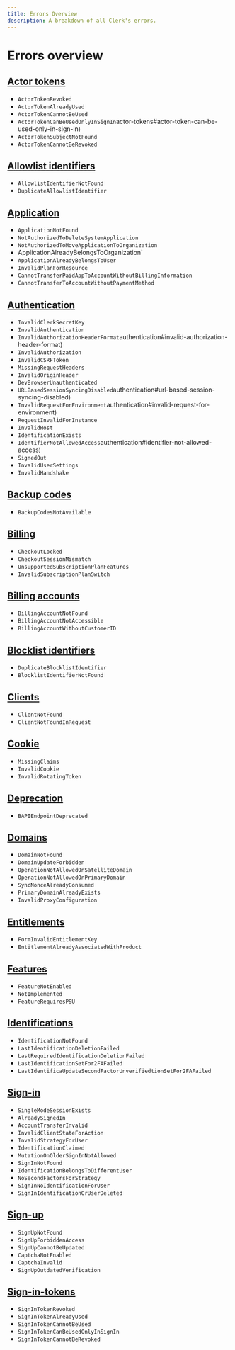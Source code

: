```yaml
---
title: Errors Overview
description: A breakdown of all Clerk's errors.
---
```


# Errors overview

## [Actor tokens](/docs/errors/actor-tokens)

- `ActorTokenRevoked`
- `ActorTokenAlreadyUsed`
- `ActorTokenCannotBeUsed`
- `ActorTokenCanBeUsedOnlyInSignIn`actor-tokens#actor-token-can-be-used-only-in-sign-in)
- `ActorTokenSubjectNotFound`
- `ActorTokenCannotBeRevoked`

## [Allowlist identifiers](/docs/errors/allowlist-identifiers)

- `AllowlistIdentifierNotFound`
- `DuplicateAllowlistIdentifier`

## [Application](/docs/errors/application)

- `ApplicationNotFound`
- `NotAuthorizedToDeleteSystemApplication`
- `NotAuthorizedToMoveApplicationToOrganization`
- ApplicationAlreadyBelongsToOrganization`
- `ApplicationAlreadyBelongsToUser`
- `InvalidPlanForResource`
- `CannotTransferPaidAppToAccountWithoutBillingInformation`
- `CannotTransferToAccountWithoutPaymentMethod`

## [Authentication](/docs/errors/authentication)

- `InvalidClerkSecretKey`
- `InvalidAuthentication`
- `InvalidAuthorizationHeaderFormat`authentication#invalid-authorization-header-format)
- `InvalidAuthorization`
- `InvalidCSRFToken`
- `MissingRequestHeaders`
- `InvalidOriginHeader`
- `DevBrowserUnauthenticated`
- `URLBasedSessionSyncingDisabled`authentication#url-based-session-syncing-disabled)
- `InvalidRequestForEnvironment`authentication#invalid-request-for-environment)
- `RequestInvalidForInstance`
- `InvalidHost`
- `IdentificationExists`
- `IdentifierNotAllowedAccess`authentication#identifier-not-allowed-access)
- `SignedOut`
- `InvalidUserSettings`
- `InvalidHandshake`

## [Backup codes](/docs/errors/backup-codes)

- `BackupCodesNotAvailable`

## [Billing](/docs/errors/billing)

- `CheckoutLocked`
- `CheckoutSessionMismatch`
- `UnsupportedSubscriptionPlanFeatures`
- `InvalidSubscriptionPlanSwitch`

## [Billing accounts](/docs/errors/billing-accounts)

- `BillingAccountNotFound`
- `BillingAccountNotAccessible`
- `BillingAccountWithoutCustomerID`

## [Blocklist identifiers](/docs/errors/blocklist-identifiers)

- `DuplicateBlocklistIdentifier`
- `BlocklistIdentifierNotFound`

## [Clients](/docs/errors/clients)

- `ClientNotFound`
- `ClientNotFoundInRequest`

## [Cookie](/docs/errors/cookie)

- `MissingClaims`
- `InvalidCookie`
- `InvalidRotatingToken`

## [Deprecation](/docs/errors/deprecation)

- `BAPIEndpointDeprecated`

## [Domains](/docs/errors/domains)

- `DomainNotFound`
- `DomainUpdateForbidden`
- `OperationNotAllowedOnSatelliteDomain`
- `OperationNotAllowedOnPrimaryDomain`
- `SyncNonceAlreadyConsumed`
- `PrimaryDomainAlreadyExists`
- `InvalidProxyConfiguration`

## [Entitlements](/docs/errors/entitlements)

- `FormInvalidEntitlementKey`
- `EntitlementAlreadyAssociatedWithProduct`

## [Features](/docs/errors/features)

- `FeatureNotEnabled`
- `NotImplemented`
- `FeatureRequiresPSU`

## [Identifications](/docs/errors/identifications)

- `IdentificationNotFound`
- `LastIdentificationDeletionFailed`
- `LastRequiredIdentificationDeletionFailed`
- `LastIdentificationSetFor2FAFailed`
- `LastIdentificaUpdateSecondFactorUnverifiedtionSetFor2FAFailed`

## [Sign-in](/docs/errors/sign-in)

- `SingleModeSessionExists`
- `AlreadySignedIn`
- `AccountTransferInvalid`
- `InvalidClientStateForAction`
- `InvalidStrategyForUser`
- `IdentificationClaimed`
- `MutationOnOlderSignInNotAllowed`
- `SignInNotFound`
- `IdentificationBelongsToDifferentUser`
- `NoSecondFactorsForStrategy`
- `SignInNoIdentificationForUser`
- `SignInIdentificationOrUserDeleted`

## [Sign-up](/docs/errors/sign-up)

- `SignUpNotFound`
- `SignUpForbiddenAccess`
- `SignUpCannotBeUpdated`
- `CaptchaNotEnabled`
- `CaptchaInvalid`
- `SignUpOutdatedVerification`

## [Sign-in-tokens](/docs/errors/sign-in-tokens)

- `SignInTokenRevoked`
- `SignInTokenAlreadyUsed`
- `SignInTokenCannotBeUsed`
- `SignInTokenCanBeUsedOnlyInSignIn`
- `SignInTokenCannotBeRevoked`
